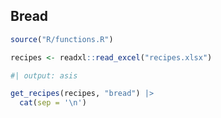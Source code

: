 ## Bread

```r
source("R/functions.R")
```

```r
recipes <- readxl::read_excel("recipes.xlsx")
```

```r
#| output: asis

get_recipes(recipes, "bread") |>
  cat(sep = '\n')
```




